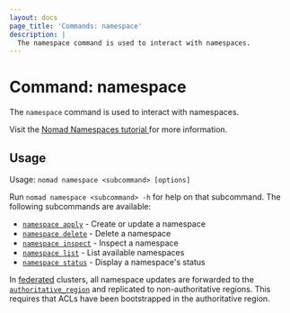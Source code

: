 ```yaml
---
layout: docs
page_title: 'Commands: namespace'
description: |
  The namespace command is used to interact with namespaces.
---
```


# Command: namespace

The `namespace` command is used to interact with namespaces.

<Tip>
  Visit the <a href="https://developer.hashicorp.com/nomad/tutorials/manage-clusters/namespaces">
    Nomad Namespaces tutorial
  </a> for more information.
</Tip>

## Usage

Usage: `nomad namespace <subcommand> [options]`

Run `nomad namespace <subcommand> -h` for help on that subcommand. The following
subcommands are available:

- [`namespace apply`][apply] - Create or update a namespace
- [`namespace delete`][delete] - Delete a namespace
- [`namespace inspect`][inspect] - Inspect a namespace
- [`namespace list`][list] - List available namespaces
- [`namespace status`][status] - Display a namespace's status

In [federated][] clusters, all namespace updates are forwarded to the
[`authoritative_region`][] and replicated to non-authoritative regions. This
requires that ACLs have been bootstrapped in the authoritative region.

[apply]: /nomad/docs/commands/namespace/apply 'Create or update a namespace'
[delete]: /nomad/docs/commands/namespace/delete 'Delete a namespace'
[inspect]: /nomad/docs/commands/namespace/inspect 'Inspect a namespace'
[list]: /nomad/docs/commands/namespace/list 'List available namespaces'
[status]: /nomad/docs/commands/namespace/status "Display a namespace's status"
[federated]: /nomad/tutorials/manage-clusters/federation
[`authoritative_region`]: /nomad/docs/configuration/server#authoritative_region
